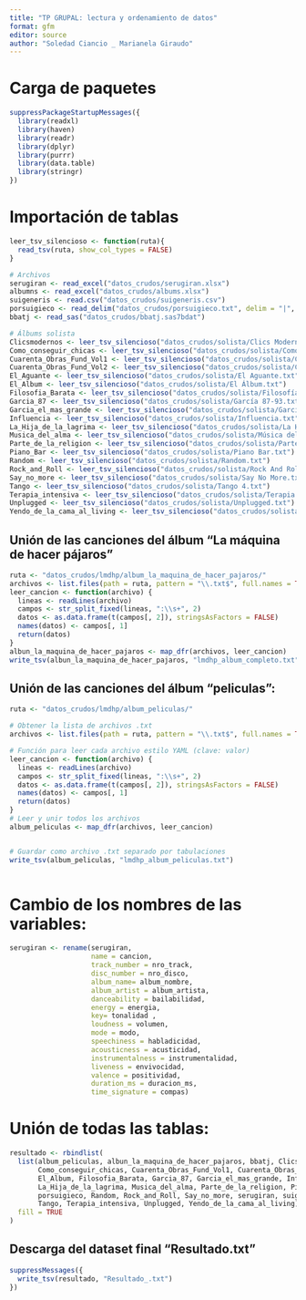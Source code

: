```yaml
---
title: "TP GRUPAL: lectura y ordenamiento de datos"
format: gfm
editor: source
author: "Soledad Ciancio _ Marianela Giraudo"
---
```


# Carga de paquetes

```r
suppressPackageStartupMessages({
  library(readxl)
  library(haven)
  library(readr)
  library(dplyr)
  library(purrr)
  library(data.table)
  library(stringr)
})
```

# Importación de tablas

```r

leer_tsv_silencioso <- function(ruta){
  read_tsv(ruta, show_col_types = FALSE)
}

# Archivos
serugiran <- read_excel("datos_crudos/serugiran.xlsx")
albumns <- read_excel("datos_crudos/albums.xlsx")
suigeneris <- read.csv("datos_crudos/suigeneris.csv")
porsuigieco <- read_delim("datos_crudos/porsuigieco.txt", delim = "|", show_col_types = FALSE)
bbatj <- read_sas("datos_crudos/bbatj.sas7bdat")

# Álbums solista
Clicsmodernos <- leer_tsv_silencioso("datos_crudos/solista/Clics Modernos.txt")
Como_conseguir_chicas <- leer_tsv_silencioso("datos_crudos/solista/Como Conseguir Chicas.txt")
Cuarenta_Obras_Fund_Vol1 <- leer_tsv_silencioso("datos_crudos/solista/Cuarenta Obras Fundamentales (Volumen 1).txt")
Cuarenta_Obras_Fund_Vol2 <- leer_tsv_silencioso("datos_crudos/solista/Cuarenta Obras Fundamentales (Volumen 2).txt")
El_Aguante <- leer_tsv_silencioso("datos_crudos/solista/El Aguante.txt")
El_Album <- leer_tsv_silencioso("datos_crudos/solista/El Álbum.txt")
Filosofia_Barata <- leer_tsv_silencioso("datos_crudos/solista/Filosofía Barata y Zapatos de Goma.txt")
Garcia_87 <- leer_tsv_silencioso("datos_crudos/solista/García 87-93.txt")
Garcia_el_mas_grande <- leer_tsv_silencioso("datos_crudos/solista/García, el Más grande.txt")
Influencia <- leer_tsv_silencioso("datos_crudos/solista/Influencia.txt")
La_Hija_de_la_lagrima <- leer_tsv_silencioso("datos_crudos/solista/La Hija De La Lagrima.txt")
Musica_del_alma <- leer_tsv_silencioso("datos_crudos/solista/Música del Alma (En vivo).txt")
Parte_de_la_religion <- leer_tsv_silencioso("datos_crudos/solista/Parte De La Religion.txt")
Piano_Bar <- leer_tsv_silencioso("datos_crudos/solista/Piano Bar.txt")
Random <- leer_tsv_silencioso("datos_crudos/solista/Random.txt")
Rock_and_Roll <- leer_tsv_silencioso("datos_crudos/solista/Rock And Roll Yo.txt")
Say_no_more <- leer_tsv_silencioso("datos_crudos/solista/Say No More.txt")
Tango <- leer_tsv_silencioso("datos_crudos/solista/Tango 4.txt")
Terapia_intensiva <- leer_tsv_silencioso("datos_crudos/solista/Terapia Intensiva.txt")
Unplugged <- leer_tsv_silencioso("datos_crudos/solista/Unplugged.txt")
Yendo_de_la_cama_al_living <- leer_tsv_silencioso("datos_crudos/solista/Yendo De La Cama Al Living.txt")

```

## Unión de las canciones del álbum "La máquina de hacer pájaros"

```r
ruta <- "datos_crudos/lmdhp/album_la_maquina_de_hacer_pajaros/"
archivos <- list.files(path = ruta, pattern = "\\.txt$", full.names = TRUE)
leer_cancion <- function(archivo) {
  lineas <- readLines(archivo)
  campos <- str_split_fixed(lineas, ":\\s+", 2)
  datos <- as.data.frame(t(campos[, 2]), stringsAsFactors = FALSE)
  names(datos) <- campos[, 1]
  return(datos)
}
albun_la_maquina_de_hacer_pajaros <- map_dfr(archivos, leer_cancion)
write_tsv(albun_la_maquina_de_hacer_pajaros, "lmdhp_album_completo.txt")

```

## Unión de las canciones del álbum "peliculas":

```r
ruta <- "datos_crudos/lmdhp/album_peliculas/"

# Obtener la lista de archivos .txt
archivos <- list.files(path = ruta, pattern = "\\.txt$", full.names = TRUE)

# Función para leer cada archivo estilo YAML (clave: valor)
leer_cancion <- function(archivo) {
  lineas <- readLines(archivo)
  campos <- str_split_fixed(lineas, ":\\s+", 2)
  datos <- as.data.frame(t(campos[, 2]), stringsAsFactors = FALSE)
  names(datos) <- campos[, 1]
  return(datos)
}
# Leer y unir todos los archivos
album_peliculas <- map_dfr(archivos, leer_cancion)


# Guardar como archivo .txt separado por tabulaciones
write_tsv(album_peliculas, "lmdhp_album_peliculas.txt")



```

# Cambio de los nombres de las variables:

```r

serugiran <- rename(serugiran, 
                    name = cancion, 
                    track_number = nro_track, 
                    disc_number = nro_disco, 
                    album_name= album_nombre, 
                    album_artist = album_artista, 
                    danceability = bailabilidad,
                    energy = energia, 
                    key= tonalidad , 
                    loudness = volumen, 
                    mode = modo,
                    speechiness = habladicidad, 
                    acousticness = acusticidad, 
                    instrumentalness = instrumentalidad,
                    liveness = envivocidad, 
                    valence = positividad, 
                    duration_ms = duracion_ms,
                    time_signature = compas)

```

# Unión de todas las tablas:

```r
resultado <- rbindlist(
  list(album_peliculas, albun_la_maquina_de_hacer_pajaros, bbatj, Clicsmodernos,
       Como_conseguir_chicas, Cuarenta_Obras_Fund_Vol1, Cuarenta_Obras_Fund_Vol2, El_Aguante,
       El_Album, Filosofia_Barata, Garcia_87, Garcia_el_mas_grande, Influencia,
       La_Hija_de_la_lagrima, Musica_del_alma, Parte_de_la_religion, Piano_Bar,
       porsuigieco, Random, Rock_and_Roll, Say_no_more, serugiran, suigeneris,
       Tango, Terapia_intensiva, Unplugged, Yendo_de_la_cama_al_living),
  fill = TRUE
)

```

## Descarga del dataset final "Resultado.txt"

```r
suppressMessages({
  write_tsv(resultado, "Resultado_.txt")
})

```
